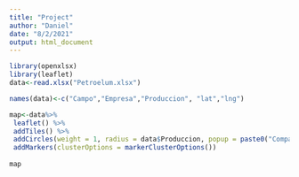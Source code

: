 ```yaml
---
title: "Project"
author: "Daniel"
date: "8/2/2021"
output: html_document
---
```


```r
library(openxlsx)
library(leaflet)
data<-read.xlsx("Petroelum.xlsx")

names(data)<-c("Campo","Empresa","Produccion", "lat","lng")

map<-data%>%
 leaflet() %>%
 addTiles() %>%
 addCircles(weight = 1, radius = data$Produccion, popup = paste0("Company:", data$Empresa,"\n","Field:", data$Campo, "Oil Production:",data$Produccion, "BOPD", sep= " "))%>%
 addMarkers(clusterOptions = markerClusterOptions())
 
map
```
